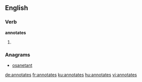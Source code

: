 
==English==

===Verb===
'''annotates'''

# {{third-person singular of|annotate}}

===Anagrams===
* [[osanetant#English|osanetant]]

[[de:annotates]]
[[fr:annotates]]
[[ku:annotates]]
[[hu:annotates]]
[[vi:annotates]]